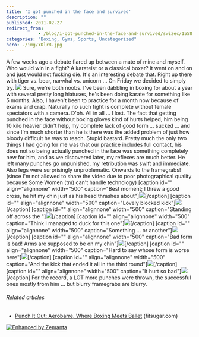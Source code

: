 ```yaml
---
title: 'I got punched in the face and survived'
description: ""
published: 2011-02-27
redirect_from: 
            - /blog/i-got-punched-in-the-face-and-survived/swizec/1558
categories: "Boxing, Gyms, Sports, Uncategorized"
hero: ./img/YDlrR.jpg
---
```

A few weeks ago a debate flared up between a mate of mine and myself. Who would win in a fight? A karateist or a classical boxer? It went on and on and just would not fucking die. It&#x27;s an interesting debate that. Right up there with tiger vs. bear, narwhal vs. unicorn ... On Friday we decided to simply try. ![](./img/YDlrR.jpg) Sure, we&#x27;re both noobs. I&#x27;ve been dabbling in boxing for about a year with several pretty long hiatuses, he&#x27;s been doing karate for something like 5 months. Also, I haven&#x27;t been to practice for a month now because of exams and crap. Naturally no such fight is complete without female spectators with a camera. D&#x27;oh. All in all ... I lost. The fact that getting punched in the face without boxing gloves kind of hurts helped, him being 10 kilo heavier didn&#x27;t help, my complete lack of good form ... sucked ... and since I&#x27;m much shorter than he is there was the added problem of just how bloody difficult he was to reach. Stupid bastard. Pretty much the only two things I had going for me was that our practice includes full contact, his does not so being actually punched in the face was something completely new for him, and as we discovered later, my reflexes are much better. He left many punches go unpunished, my retribution was swift and immediate. Also legs were surprisingly unproblematic. Onwards to the framegrabs! (since I&#x27;m not allowed to share the video due to poor photographical quality because Some Women (tm) can&#x27;t handle technology) \[caption id=&quot;&quot; align=&quot;alignnone&quot; width=&quot;500&quot; caption=&quot;Best moment; I threw a good cross, he hit my chin just as his head thrashes about&quot;][![](http://i.imgur.com/YDlrR.jpg)](./img/YDlrR.jpg)\[/caption] \[caption id=&quot;&quot; align=&quot;alignnone&quot; width=&quot;500&quot; caption=&quot;Lovely blocked kick&quot;][![](http://i.imgur.com/GbVUb.jpg)](./img/GbVUb.jpg)\[/caption] \[caption id=&quot;&quot; align=&quot;alignnone&quot; width=&quot;500&quot; caption=&quot;Standing off across the &quot;][![](http://i.imgur.com/B3psc.jpg)](./img/B3psc.jpg)\[/caption] \[caption id=&quot;&quot; align=&quot;alignnone&quot; width=&quot;500&quot; caption=&quot;Think I managed to duck for this one&quot;][![](http://i.imgur.com/NoUPC.jpg)](./img/NoUPC.jpg)\[/caption] \[caption id=&quot;&quot; align=&quot;alignnone&quot; width=&quot;500&quot; caption=&quot;Something ... or another&quot;][![](http://i.imgur.com/dW4HA.png)](./img/dW4HA.png)\[/caption] \[caption id=&quot;&quot; align=&quot;alignnone&quot; width=&quot;500&quot; caption=&quot;Bad form is bad! Arms are supposed to be on my chin&quot;][![](http://i.imgur.com/jomRN.jpg)](./img/jomRN.jpg)\[/caption] \[caption id=&quot;&quot; align=&quot;alignnone&quot; width=&quot;500&quot; caption=&quot;Hard to say whose form is worse here&quot;][![](http://i.imgur.com/PsL2o.jpg)](./img/PsL2o.jpg)\[/caption] \[caption id=&quot;&quot; align=&quot;alignnone&quot; width=&quot;500&quot; caption=&quot;And the kick that ended it all in the third round&quot;][![](http://i.imgur.com/T9Myo.jpg)](./img/T9Myo.jpg)\[/caption] \[caption id=&quot;&quot; align=&quot;alignnone&quot; width=&quot;500&quot; caption=&quot;It hurt so bad&quot;][![](http://i.imgur.com/3oI3g.jpg)](h./img/3oI3g.jpg)\[/caption] For the record, a LOT more punches were thrown, the successful ones mostly from him ... but blurry framegrabs are blurry.

###### Related articles

- [Punch It Out: Aerobarre, Where Boxing Meets Ballet](http://www.fitsugar.com/Boxing-Meets-Ballet-New-Fitness-Trend-Aerobarre-14185896) (fitsugar.com)

[![Enhanced by Zemanta](http://img.zemanta.com/zemified_e.png?x-id=b58d66af-9cef-423d-8d3c-7d935b7b67da)](http://www.zemanta.com/ "Enhanced by Zemanta")
